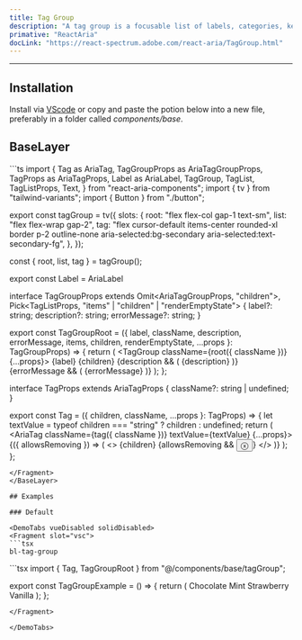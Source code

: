 ```yaml
---
title: Tag Group
description: "A tag group is a focusable list of labels, categories, keywords, filters, or other items, with support for keyboard navigation, selection, and removal."
primative: "ReactAria"
docLink: "https://react-spectrum.adobe.com/react-aria/TagGroup.html"
---
```


---



<MdxExample>
      <TagGroupExample client:load/>
</MdxExample>

## Installation

Install via [VScode](/docs/getting-started/vsc) or copy and paste the potion below into a new file, preferably in a folder called *components/base*.

## BaseLayer 

<BaseLayer>
<Fragment slot="contentSlot">
```ts
import {
  Tag as AriaTag,
  TagGroupProps as AriaTagGroupProps,
  TagProps as AriaTagProps,
  Label as AriaLabel,
  TagGroup,
  TagList,
  TagListProps,
  Text,
} from "react-aria-components";
import { tv } from "tailwind-variants";
import { Button } from "./button";

export const tagGroup = tv({
  slots: {
    root: "flex flex-col gap-1 text-sm",
    list: "flex flex-wrap gap-2",
    tag: "flex cursor-default items-center rounded-xl border p-2 outline-none aria-selected:bg-secondary aria-selected:text-secondary-fg",
  },
});

const { root, list, tag } = tagGroup();

export const Label = AriaLabel

interface TagGroupProps<T>
  extends Omit<AriaTagGroupProps, "children">,
    Pick<TagListProps<T>, "items" | "children" | "renderEmptyState"> {
  label?: string;
  description?: string;
  errorMessage?: string;
}

export const TagGroupRoot = <T extends object>({
  label,
  className,
  description,
  errorMessage,
  items,
  children,
  renderEmptyState,
  ...props
}: TagGroupProps<T>) => {
  return (
    <TagGroup className={root({ className })} {...props}>
      <AriaLabel>{label}</AriaLabel>
      <TagList
        className={list()}
        items={items}
        renderEmptyState={renderEmptyState}
      >
        {children}
      </TagList>
      {description && (
        <Text className="text-sm" slot="description">
          {description}
        </Text>
      )}
      {errorMessage && (
        <Text className="text-sm text-critical" slot="errorMessage">
          {errorMessage}
        </Text>
      )}
    </TagGroup>
  );
};

interface TagProps extends AriaTagProps {
  className?: string | undefined;
}

export const Tag = ({ children, className, ...props }: TagProps) => {
  let textValue = typeof children === "string" ? children : undefined;
  return (
    <AriaTag className={tag({ className })} textValue={textValue} {...props}>
      {({ allowsRemoving }) => (
        <>
          {children}
          {allowsRemoving && <Button slot="remove">ⓧ</Button>}
        </>
      )}
    </AriaTag>
  );
};

```
</Fragment>
</BaseLayer>

## Examples 

### Default

<DemoTabs vueDisabled solidDisabled>
<Fragment slot="vsc">
```tsx
bl-tag-group 
```
</Fragment>
<Fragment slot="react">
```tsx
import { Tag, TagGroupRoot } from "@/components/base/tagGroup";

export const TagGroupExample = () => {
  return (
    <TagGroupRoot label="Ice cream flavor" selectionMode="single">
      <Tag>Chocolate</Tag>
      <Tag>Mint</Tag>
      <Tag>Strawberry</Tag>
      <Tag>Vanilla</Tag>
    </TagGroupRoot>
  );
};

```
</Fragment>

</DemoTabs>


